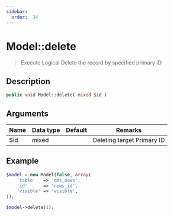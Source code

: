 ```yaml
---
sidebar:
  order:  34
---
```


# Model::delete

> Execute Logical Delete the record by specified primary ID

## Description

```php
public void Model::delete( mixed $id )
```

## Arguments

| Name | Data type | Default | Remarks                    |
| ---- | --------- | ------- | -------------------------- |
| $id  | mixed     |         | Deleting target Primary ID |

## Example

```php title="Controller"
$model = new Model(false, array(
    'table'   => 'cms_news',
    'id'      => 'news_id',
    'visible' => 'visible',
));

$model->delete(1);
```
